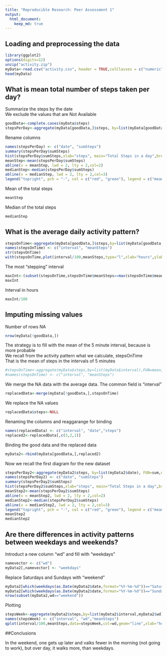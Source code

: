 ```yaml
---
title: "Reproducible Research: Peer Assessment 1"
output: 
  html_document:
    keep_md: true
---
```



## Loading and preprocessing the data

```r
library(ggplot2)
options(digits=12)
unzip("activity.zip")
myData<-read.csv("activity.csv", header = TRUE,colClasses = c("numeric","Date","numeric"))
head(myData)
```

## What is mean total number of steps taken per day?

Summarize the steps by the date  
We exclude the values that are Not Available
```r
goodData<-complete.cases(myData$steps)
stepsPerDay<-aggregate(myData[goodData,]$steps, by=list(myData[goodData,]$date), FUN=sum,na.rm=TRUE)
```
Rename columns
```r
names(stepsPerDay) <- c("date", "sumSteps")
summary(stepsPerDay$sumSteps)
hist(stepsPerDay$sumSteps,xlab="steps", main="Total Steps in a day",breaks=10)
meanStep<-mean(stepsPerDay$sumSteps)
abline(v = meanStep, lwd = 2, lty = 2,col=2)
medianStep<-median(stepsPerDay$sumSteps)
abline(v = medianStep, lwd = 2, lty = 2,col=3)
legend("topright", pch = "-", col = c("red", "green"), legend = c("mean", "median"))
```
  
Mean of the total steps
```r
meanStep
```
Median of the total steps
```r
medianStep
```
## What is the average daily activity pattern?

```r
stepsOnTime<-aggregate(myData[goodData,]$steps,by=list(myData[goodData,]$interval),FUN=mean,na.rm=TRUE)
names(stepsOnTime) <- c("interval", "meanSteps")
str(stepsOnTime)
with(stepsOnTime,plot(interval/100,meanSteps,type="l",xlab="hours",ylab="Means of steps",main="Means of Steps in 2 month interval"))
```
  
The most "stepping" interval
```r
maxInt<-(subset(stepsOnTime,stepsOnTime$meanSteps==max(stepsOnTime$meanSteps)))$interval
maxInt
```
Interval in hours
```r
maxInt/100
```
## Imputing missing values

Number of rows NA
```r
nrow(myData[!goodData,])
```
The strategy is to fill with the mean of the 5 minute interval, because is more probable  
We recall from the activity pattern what we calculate, stepsOnTime  
That is the mean of steps in the intervals of 5 minutes
```r
#stepsOnTime<-aggregate(myData$steps,by=list(myData$interval),FUN=mean,na.rm=TRUE)
#names(stepsOnTime) <- c("interval", "meanSteps")
```
We merge the NA data with the average data. The common field is "interval"
```r
replacedData<-merge(myData[!goodData,],stepsOnTime)
```
We replace the NA values
```r
replacedData$steps<-NULL
```
Renaming the columns and reaggarange for binding
```r
names(replacedData) <- c("interval", "date","steps")
replaced2<-replacedData[,c(3,2,1)]
```
Binding the good data and the replaced data
```r
myData2<-rbind(myData[goodData,],replaced2)
```
Now we recall the first diagram for the new dataset
```r
stepsPerDay2<-aggregate(myData2$steps, by=list(myData2$date), FUN=sum,na.rm=TRUE)
names(stepsPerDay2) <- c("date", "sumSteps")
summary(stepsPerDay2$sumSteps)
hist(stepsPerDay2$sumSteps,xlab="steps", main="Total Steps in a day",breaks=10)
meanStep2<-mean(stepsPerDay2$sumSteps)
abline(v = meanStep2, lwd = 2, lty = 2,col=2)
medianStep2<-median(stepsPerDay2$sumSteps)
abline(v = medianStep2, lwd = 2, lty = 2,col=3)
legend("topright", pch = "-", col = c("red", "green"), legend = c("mean", "median"))
meanStep2
medianStep2
```

## Are there differences in activity patterns between weekdays and weekends?

Introduct a new column "wd" and fill with "weekdays"
```r
namevector <- c("wd")
myData2[,namevector] <- "weekdays"
```
Replace Saturdays and Sundays with "weekend"
```r
myData2[which(weekdays(as.Date(myData2$date,format="%Y-%m-%d"))=="Saturday", arr.ind=TRUE), 4] <- "weekend"
myData2[which(weekdays(as.Date(myData2$date,format="%Y-%m-%d"))=="Sunday", arr.ind=TRUE), 4] <- "weekend"
nrow(subset(myData2,wd=="weekend"))
```
Plotting
```r
stepsWeek<-aggregate(myData2$steps,by=list(myData2$interval,myData2$wd),FUN=mean,na.rm=TRUE)
names(stepsWeek) <- c("interval", "wd","meanSteps")
qplot(interval/100,meanSteps,data=stepsWeek,col=wd,geom="line",xlab="hours")
```

##Conclusions

In the weekend, one gets up later and valks fewer in the morning (not going to work), but over day, it walks more, than weekdays.